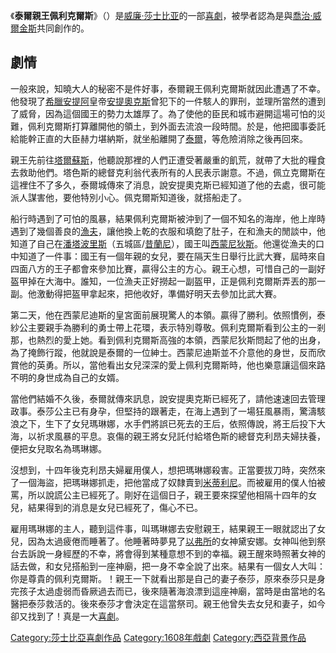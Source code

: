{{unreferenced|time=2011-04-14T16:12:23+00:00}}
《'''泰爾親王佩利克爾斯'''》（{{lang|en|Pericles, Prince of Tyre}}）是[[威廉·莎士比亚|威廉·莎士比亚]]的一部[[喜劇|喜劇]]，被學者認為是與[[喬治·威爾金斯|喬治·威爾金斯]]共同創作的。

==劇情==
一般來說，知曉大人的秘密不是件好事，泰爾親王佩利克爾斯就因此遭遇了不幸。他發現了[[希臘|希臘]][[安提阿|安提阿]]皇帝[[安提奧克斯|安提奧克斯]]曾犯下的一件駭人的罪刑，並理所當然的遭到了威脅，因為這個國王的勢力太雄厚了。為了使他的臣民和城市避開這場可怕的災難，佩利克爾斯打算離開他的領土，到外面去流浪一段時間。於是，他把國事委託給能幹正直的大臣赫力堪納斯，就坐船離開了[[泰爾|泰爾]]，等危險消除之後再回來。

親王先前往[[塔爾蘇斯|塔爾蘇斯]]，他聽說那裡的人們正遭受著嚴重的飢荒，就帶了大批的糧食去救助他們。塔色斯的總督克利翁代表所有的人民表示謝意。不過，佩立克爾斯在這裡住不了多久，泰爾城傳來了消息，說安提奧克斯已經知道了他的去處，很可能派人謀害他，要他特別小心。佩克爾斯知道後，就搭船走了。

船行時遇到了可怕的風暴，結果佩利克爾斯被沖到了一個不知名的海岸，他上岸時遇到了幾個善良的[[漁夫|漁夫]]，讓他換上乾的衣服和填飽了肚子，在和漁夫的閒談中，他知道了自己在[[潘塔波里斯|潘塔波里斯]]（五城區/[[昔蘭尼|昔蘭尼]]），國王叫[[西蒙尼狄斯|西蒙尼狄斯]]。他還從漁夫的口中知道了一件事：國王有一個年親的女兒，要在隔天生日舉行比武大賽，屆時來自四面八方的王子都會來參加比賽，贏得公主的方心。親王心想，可惜自己的一副好盔甲掉在大海中。誰知，一位漁夫正好撈起一副盔甲，正是佩利克爾斯弄丟的那一副。他激動得把盔甲拿起來，把他收好，準備好明天去參加比武大賽。

第二天，他在西蒙尼迪斯的皇宮面前展現驚人的本領。贏得了勝利。依照慣例，泰紗公主要親手為勝利的勇士帶上花環，表示特別尊敬。佩利克爾斯看到公主的一剎那，也熱烈的愛上她。看到佩利克爾斯高強的本領，西蒙尼狄斯問起了他的出身，為了掩飾行蹤，他就說是泰爾的一位紳士。西蒙尼迪斯並不介意他的身世，反而欣賞他的英勇。所以，當他看出女兒深深的愛上佩利克爾斯時，他也樂意讓這個來路不明的身世成為自己的女婿。

當他們結婚不久後，泰爾就傳來訊息，說安提奧克斯已經死了，請他速速回去管理政事。泰莎公主已有身孕，但堅持的跟著走，在海上遇到了一場狂風暴雨，驚濤駭浪之下，生下了女兒瑪琳娜，水手們將誤已死去的王后，依照傳說，將王后投下大海，以祈求風暴的平息。哀傷的親王將女兒託付給塔色斯的總督克利昂夫婦扶養，便把女兒取名為瑪琳娜。

沒想到，十四年後克利昂夫婦雇用僕人，想把瑪琳娜殺害。正當要拔刀時，突然來了一個海盜，把瑪琳娜抓走，把他當成了奴隸賣到[[米蒂利尼|米蒂利尼]]。而被雇用的僕人怕被罵，所以說謊公主已經死了。剛好在這個日子，親王要來探望他相隔十四年的女兒，結果得到的消息是女兒已經死了，傷心不已。

雇用瑪琳娜的主人，聽到這件事，叫瑪琳娜去安慰親王，結果親王一眼就認出了女兒，因為太過疲倦而睡著了。他睡著時夢見了[[以弗所|以弗所]]的女神黛安娜。女神叫他到祭台去訴說一身經歷的不幸，將會得到某種意想不到的幸福。親王醒來時照著女神的話去做，和女兒搭船到一座神廟，把一身不幸全說了出來。結果有一個女人大叫：你是尊貴的佩利克爾斯。！親王一下就看出那是自己的妻子泰莎，原來泰莎只是身完孩子太過虛弱而昏厥過去而已，後來隨著海浪漂到這座神廟，當時是由當地的名醫把泰莎救活的。後來泰莎才會決定在這當祭司。親王他曾失去女兒和妻子，如今卻又找到了！真是一大[[喜劇|喜劇]]。

{{莎士比亚}}
{{Authority control}}
{{DEFAULTSORT:Pericles, Prince of Tyre}}
[[Category:莎士比亞喜劇作品|Category:莎士比亞喜劇作品]]
[[Category:1608年戲劇|Category:1608年戲劇]]
[[Category:西亞背景作品|Category:西亞背景作品]]